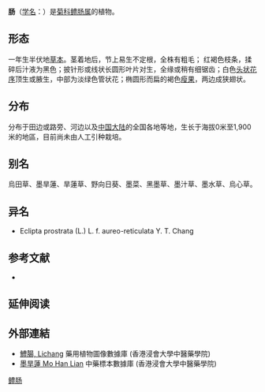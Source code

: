 {{Speciesbox
| name = 鳢肠
| status = 
| status_system = 
| image = Eclipta prostrata 04782.jpg
| genus = Eclipta
| species = prostrata
| authority = (L.) L.
}}

'''{{zy|鱧|-{zh-cn:lǐ;zh-tw:ㄌ一ˇ;zh-hk:lai5禮;zh-sg:lǐ}-}}肠'''（[[学名|学名]]：{{lang|la|''Eclipta prostrata''}}）是[[菊科|菊科]][[鳢肠属|鳢肠属]]的植物。

== 形态 ==
一年生半伏地[[草本|草本]]。茎着地后，节上易生不定根，全株有粗毛； 红褐色枝条，揉碎后汁液为黑色；披针形或线状长圆形叶片对生，全缘或稍有细锯齿；白色[[头状花序|头状花序]]顶生或腋生，中部为淡绿色管状花；椭圆形而扁的褐色[[瘦果|瘦果]]，两边成狭翅状。

== 分布 ==
分布于田边或路旁、河边以及[[中国大陆|中国大陆]]的全国各地等地，生长于海拔0米至1,900米的地區，目前尚未由人工引种栽培。

== 别名 ==
烏田草、墨旱蓮、旱蓮草、野向日葵、墨菜、黑墨草、墨汁草、墨水草、烏心草。

== 异名 ==
* Eclipta prostrata (L.) L. f. aureo-reticulata Y. T. Chang

== 参考文献 ==
<div class="references-small">
* {{cite web| url =http://www.bioinfo.cn/db05/KmzwSpecies.php?action=view&id=4749| title =鳢肠| work =《中国高等植物数据库全库》| publisher =中国科学院微生物研究所| author =昆明植物研究所| accessdate =2009-02-25| deadurl =yes| archiveurl =https://web.archive.org/web/20160305051517/http://www.bioinfo.cn/db05/KmzwSpecies.php?action=view&id=4749| archivedate =2016-03-05}}
</div>

== 延伸阅读 ==
{{Wikisource further reading}}

==外部連結==
* [http://libproject.hkbu.edu.hk/was40/detail?lang=ch&channelid=1288&searchword=herb_id=D00164 鱧腸, Lichang] 藥用植物圖像數據庫 (香港浸會大學中醫藥學院) {{zh-hant}}{{en}}
* [http://libproject.hkbu.edu.hk/was40/detail?channelid=44273&searchword=herb_id=D00574 墨旱蓮 Mo Han Lian] 中藥標本數據庫 (香港浸會大學中醫藥學院) {{zh-hant}}{{en}}
{{Taxonbar|from=Q857092}}

[[Category:鳢肠属|鳢肠]]


{{植物小作品}}